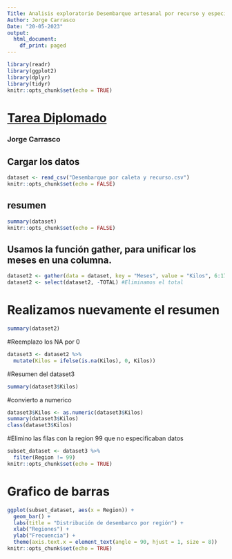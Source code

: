 ```yaml
---
Title: Analisis exploratorio Desembarque artesanal por recurso y especie
Author: Jorge Carrasco
Date: "20-05-2023"
output:
  html_document:
    df_print: paged
---
```


```r
library(readr)
library(ggplot2)
library(dplyr)
library(tidyr)
knitr::opts_chunk$set(echo = TRUE)
```

# [Tarea Diplomado]{.underline}

### Jorge Carrasco

## Cargar los datos

```r
dataset <- read_csv("Desembarque por caleta y recurso.csv")
knitr::opts_chunk$set(echo = FALSE)
```

## resumen

```r
summary(dataset)
knitr::opts_chunk$set(echo = FALSE)
```

## Usamos la función gather, para unificar los meses en una columna.

```r
dataset2 <- gather(data = dataset, key = "Meses", value = "Kilos", 6:17)
dataset2 <- select(dataset2, -TOTAL) #Eliminamos el total
```

# Realizamos nuevamente el resumen

```r
summary(dataset2)
```

#Reemplazo los NA por 0

```r
dataset3 <- dataset2 %>% 
  mutate(Kilos = ifelse(is.na(Kilos), 0, Kilos))
```

#Resumen del dataset3

```r
summary(dataset3$Kilos)
```

#convierto a numerico

```r
dataset3$Kilos <- as.numeric(dataset3$Kilos)
summary(dataset3$Kilos)
class(dataset3$Kilos)
```

#Elimino las filas con la region 99 que no especificaban datos

```r
subset_dataset <- dataset3 %>%
  filter(Region != 99)
knitr::opts_chunk$set(echo = TRUE)
```

# Grafico de barras

```r
ggplot(subset_dataset, aes(x = Region)) +
  geom_bar() +
  labs(title = "Distribución de desembarco por región") +
  xlab("Regiones") +
  ylab("Frecuencia") +
  theme(axis.text.x = element_text(angle = 90, hjust = 1, size = 8))
knitr::opts_chunk$set(echo = TRUE)
```
